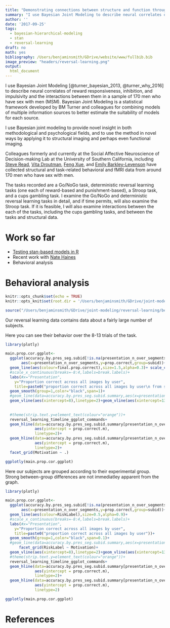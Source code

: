 ```yaml
---
title: "Demonstrating connections between structure and function through Bayesian modeling"
summary: "I use Bayesian Joint Modeling to describe neural correlates of reward responsiveness, inhibition, and impulsivity and the interactions between them in a sample of 170 men who have sex with men."
author: ''
date: '2017-09-25'
tags:
  - bayesian-hierarchical-modeling
  - stan
  - reversal-learning
draft: no
math: yes
bibliography: /Users/benjaminsmith/GDrive/website/www/fullbib.bib
image_preview: "headers/reversal-learning.png"
output: 
  html_document
---
```


I use Bayesian Joint Modeling [@turner_bayesian_2013, @turner_why_2016] to describe neural correlates of reward responsiveness, inhibition, and impulsivity and the interactions between them in a sample of 170 men who have sex with men (MSM). Bayesian Joint Modeling is a statistical framework developed by BM Turner and colleagues for combining models of multiple information sources to better estimate the suitability of models for each source. 

I use Bayesian joint modeling to provide novel insight in both methodological and psychological fields, and to use the method in novel ways by applying it to structural imaging and perhaps even functional imaging.


Colleagues formerly and currently at the Social Affective Neuroscience of Decision-making Lab at the University of Southern California, including [Steve Read](https://dornsife.usc.edu/cf/faculty-and-staff/faculty.cfm?pid=1003627), [Vita Droutman](https://www.researchgate.net/profile/Vita_Droutman), [Feng Xue](http://xfsl.fmri.cn/about), and [Emily Barkley-Levenson](http://www.hofstra.edu/faculty/fac_profiles.cfm?id=5459) have collected structural and task-related behavioral and fMRI data from around 170 men who have sex with men.

The tasks recorded are a Go/NoGo task, deterministic reversal learning tasks (one each of reward-based and punishment-based), a Stroop task, and a cups gambling task. I examine the Go/NoGo and deterministic reversal learning tasks in detail, and if time permits, will also examine the Stroop task. If it is feasible, I will also examine interactions between the each of the tasks, including the cups gambling tasks, and between the tasks and structural data.

# Work so far

 * [Testing stan-based models in R](/post/compare_models/)
 * Recent work with [Nate Haines](http://haines-lab.com/)
 * Behavioral analysis
 
# Behavioral analysis

```r
knitr::opts_chunk$set(echo = TRUE)
knitr::opts_knit$set(root.dir = '/Users/benjaminsmith/GDrive/joint-modeling/reversal-learning/behavioral-analysis/reversallearning/')
```

```r
source("/Users/benjaminsmith/GDrive/joint-modeling/reversal-learning/behavioral-analysis/reversallearning/display_setup.R")

```

Our reversal learning data contains data about a fairly large number of subjects.

Here you can see their behavior over the 8-13 trials of the task.
```r
library(plotly)

main.prop.cor.ggplot<-
  ggplot(accuracy.by.pres_seg.subid[!is.na(presentation_n_over_segments)],
       aes(x=presentation_n_over_segments,y=prop.correct,group=subid))+
  geom_line(aes(colour=final.prop.correct),size=1.5,alpha=0.3)+ scale_colour_gradientn(colours=c("red","green","blue","violet"))+
  #scale_x_continuous(breaks=-8:4,labels=break.labels)+
  labs(#x="Presentation",
    y="Proportion correct across all images by user",
    title=paste0("proportion correct across all images by user\n from start to finish of reversal learning"))+
  geom_smooth(group=1,color="black",span=1)+
  #geom_line(data=accuracy.by.pres_seg.subid.summary,aes(x=presentation_n_over_segments,y=prop.correct.m,group=NULL))+
  geom_vline(aes(xintercept=8),linetype=2)+geom_vline(aes(xintercept=13),linetype=2)+
      
  
  #theme(strip.text.y=element_text(colour="orange"))+
  reversal_learning_timeline_ggplot_commands+
  geom_hline(data=accuracy.by.pres_seg.subid.summary[presentation_n_over_segments==5],
             aes(yintercept = prop.correct.m),
             linetype=2)+
  geom_hline(data=accuracy.by.pres_seg.subid.summary[presentation_n_over_segments==13],
             aes(yintercept = prop.correct.m),
             linetype=2)+
  facet_grid(Motivation ~ .)

ggplotly(main.prop.cor.ggplot)
```

Here our subjects are grouped according to their experimental group. Strong between-group differences are not immediatley apparent from the graph.
```r
library(plotly)

main.prop.cor.ggplot<-
  ggplot(accuracy.by.pres_seg.subid[!is.na(presentation_n_over_segments) & RiskLabel!="Safe Meth"],
       aes(x=presentation_n_over_segments,y=prop.correct,group=subid))+
  geom_line(aes(colour=RiskLabel),size=0.5,alpha=0.9)+
  #scale_x_continuous(breaks=-8:4,labels=break.labels)+
  labs(#x="Presentation",
    y="Proportion correct across all images by user",
    title=paste0("proportion correct across all images by user"))+
  geom_smooth(group=1,color="black",span=0.1)+
  #geom_line(data=accuracy.by.pres_seg.subid.summary,aes(x=presentation_n_over_segments,y=prop.correct.m,group=NULL))+
      facet_grid(RiskLabel ~ Motivation)+
  geom_vline(aes(xintercept=8),linetype=2)+geom_vline(aes(xintercept=13),linetype=2)+
  #theme(strip.text.y=element_text(colour="orange"))+
  reversal_learning_timeline_ggplot_commands+
  geom_hline(data=accuracy.by.pres_seg.subid.summary[presentation_n_over_segments==5],
             aes(yintercept = prop.correct.m),
             linetype=2)+
  geom_hline(data=accuracy.by.pres_seg.subid.summary[presentation_n_over_segments==13],
             aes(yintercept = prop.correct.m),
             linetype=2)

ggplotly(main.prop.cor.ggplot)
```


# References
